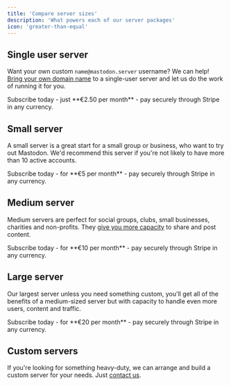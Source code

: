 ```yaml
---
title: 'Compare server sizes'
description: 'What powers each of our server packages'
icon: 'greater-than-equal'
---
```


## Single user server

Want your own custom `name@mastodon.server` username? We can help! [Bring your own domain name](/managed-server/domain-name) to a single-user server and let us do the work of running it for you.

<Card title="Get a single user server" icon="cart-shopping" iconType="duotone" color="#069069" href="https://buy.stripe.com/00gbJQdKk5uE94AfYY">
Subscribe today - just **€2.50 per month** - pay securely through Stripe in any currency.
</Card>

## Small server

A small server is a great start for a small group or business, who want to try out Mastodon. We'd recommend this server if you're not likely to have more than 10 active accounts.

<Card title="Get a small server" icon="cart-shopping" iconType="duotone" color="#069069" href="https://buy.stripe.com/9AQaFM9u43mw1C84gh">
Subscribe today - for **€5 per month** - pay securely through Stripe in any currency.
</Card>

## Medium server

Medium servers are perfect for social groups, clubs, small businesses, charities and non-profits. They [give you more capacity](/managed-server/costs) to share and post content.

<Card title="Get a medium server" icon="cart-shopping" iconType="duotone" color="#069069" href="https://buy.stripe.com/cN23dkdKkf5e2Gc146">
Subscribe today - for **€10 per month** - pay securely through Stripe in any currency.
</Card>

## Large server

Our largest server unless you need something custom, you'll get all of the benefits of a medium-sized server but with capacity to handle even more users, content and traffic.

<Card title="Get a large server" icon="cart-shopping" iconType="duotone" color="#069069" href="https://buy.stripe.com/aEU9BIcGgcX62GcfZ1">
Subscribe today - for **€20 per month** - pay securely through Stripe in any currency.
</Card>

## Custom servers

If you're looking for something heavy-duty, we can arrange and build a custom server for your needs. Just [contact us](/support/overview).